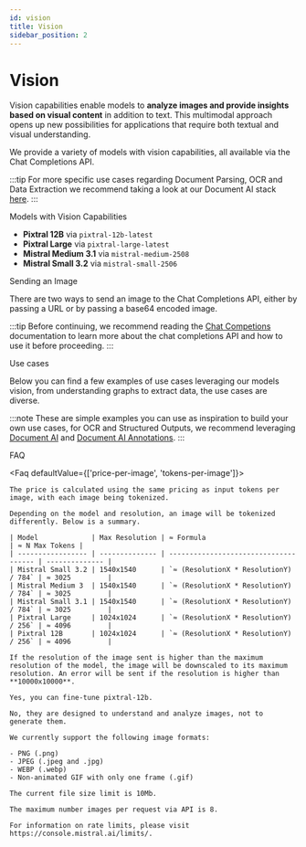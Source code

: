 ```yaml
---
id: vision
title: Vision
sidebar_position: 2
---
```





# Vision

Vision capabilities enable models to **analyze images and provide insights based on visual content** in addition to text. This multimodal approach opens up new possibilities for applications that require both textual and visual understanding.

We provide a variety of models with vision capabilities, all available via the Chat Completions API.

:::tip
For more specific use cases regarding Document Parsing, OCR and Data Extraction we recommend taking a look at our Document AI stack [here](./document_ai).
:::

<SectionTab as="h1" sectionId="models">Models with Vision Capabilities</SectionTab>

- **Pixtral 12B** via `pixtral-12b-latest`
- **Pixtral Large** via `pixtral-large-latest`
- **Mistral Medium 3.1** via `mistral-medium-2508`
- **Mistral Small 3.2** via `mistral-small-2506`

<SectionTab as="h1" sectionId="passing-an-image">Sending an Image</SectionTab>

There are two ways to send an image to the Chat Completions API, either by passing a URL or by passing a base64 encoded image.

:::tip
Before continuing, we recommend reading the [Chat Competions](completion) documentation to learn more about the chat completions API and how to use it before proceeding.
:::

<ExplorerTabs id="passing-an-image">
  <ExplorerTab value="passing-an-image-url" label="Passing an Image URL">
    <PassingImageUrlTab/>
  </ExplorerTab>
  <ExplorerTab value="passing-a-base64-encoded-image" label="Passing a Base64 Encoded Image">
    <PassingBase64EncodedImageTab/>
  </ExplorerTab>
</ExplorerTabs>

<SectionTab as="h1" sectionId="use-cases">Use cases</SectionTab>

Below you can find a few examples of use cases leveraging our models vision, from understanding graphs to extract data, the use cases are diverse.

:::note
These are simple examples you can use as inspiration to build your own use cases, for OCR and Structured Outputs, we recommend leveraging [Document AI](./document_ai/document_ai_overview) and [Document AI Annotations](./document_ai/annotations).
:::

<ExplorerTabs id="use-cases" mode="close">
  <ExplorerTab value="understand-charts" label="Charts">
    <UnderstandChartsTab/>
  </ExplorerTab>
  <ExplorerTab value="compare-images" label="Compare images">
    <CompareImagesTab/>
  </ExplorerTab>
  <ExplorerTab value="transcribe-receipts" label="Transcribe">
    <TranscribeReceiptsTab/>
  </ExplorerTab>
  <ExplorerTab value="ocr-old-documents" label="OCR Old Documents">
    <OCROldDocumentsTab/>
  </ExplorerTab>
  <ExplorerTab value="ocr-with-structured-output" label="OCR with Structured output">
    <OCRWithStructuredOutputTab/>
  </ExplorerTab>
</ExplorerTabs>

<SectionTab as="h1" sectionId="faq">FAQ</SectionTab>

<Faq defaultValue={['price-per-image', 'tokens-per-image']}>
  <FaqItem question="What is the price per image?">

    The price is calculated using the same pricing as input tokens per image, with each image being tokenized.

  </FaqItem>
  <FaqItem question="How many tokens correspond to an image and/or what is the maximum resolution?">

    Depending on the model and resolution, an image will be tokenized differently. Below is a summary.

    | Model             | Max Resolution | ≈ Formula                             | ≈ N Max Tokens |
    | ----------------- | -------------- | ------------------------------------- | -------------- |
    | Mistral Small 3.2 | 1540x1540      | `≈ (ResolutionX * ResolutionY) / 784` | ≈ 3025         |
    | Mistral Medium 3  | 1540x1540      | `≈ (ResolutionX * ResolutionY) / 784` | ≈ 3025         |
    | Mistral Small 3.1 | 1540x1540      | `≈ (ResolutionX * ResolutionY) / 784` | ≈ 3025         |
    | Pixtral Large     | 1024x1024      | `≈ (ResolutionX * ResolutionY) / 256` | ≈ 4096         |
    | Pixtral 12B       | 1024x1024      | `≈ (ResolutionX * ResolutionY) / 256` | ≈ 4096         |

    If the resolution of the image sent is higher than the maximum resolution of the model, the image will be downscaled to its maximum resolution. An error will be sent if the resolution is higher than **10000x10000**.

  </FaqItem>
  <FaqItem question="Can I fine-tune the image capabilities?">

    Yes, you can fine-tune pixtral-12b.

  </FaqItem>
  <FaqItem question="Can I use them to generate images?">

    No, they are designed to understand and analyze images, not to generate them.

  </FaqItem>
  <FaqItem question="What types of image files are supported?">

    We currently support the following image formats:

    - PNG (.png)
    - JPEG (.jpeg and .jpg)
    - WEBP (.webp)
    - Non-animated GIF with only one frame (.gif)

  </FaqItem>

  <FaqItem question="Is there a limit to the size of the image?">

    The current file size limit is 10Mb.

  </FaqItem>
  <FaqItem question="What's the maximum number images per request?">

    The maximum number images per request via API is 8.

  </FaqItem>
  <FaqItem question="What is the rate limit?">

    For information on rate limits, please visit https://console.mistral.ai/limits/.

  </FaqItem>
</Faq>
